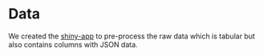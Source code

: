 # Data

We created the [shiny-app](https://dice-app.shinyapps.io/DICE-Preprocessing/) to pre-process the raw data which is tabular but also contains columns with JSON data.

